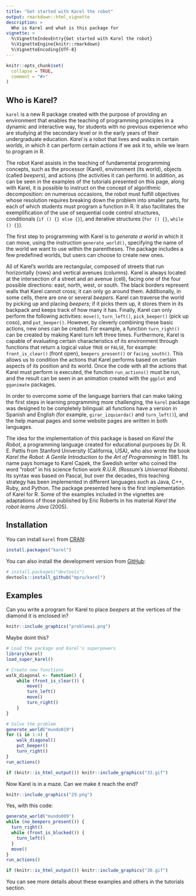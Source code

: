```yaml
---
title: "Get started with Karel the robot"
output: rmarkdown::html_vignette
description: >
  Who is Karel and what is this package for
vignette: >
  %\VignetteIndexEntry{Get started with Karel the robot}
  %\VignetteEngine{knitr::rmarkdown}
  %\VignetteEncoding{UTF-8}
---
```


```r
knitr::opts_chunk$set(
  collapse = TRUE,
  comment = "#>"
)
```

## Who is Karel?

`karel` is a new R package created with the purpose of providing an environment that enables the teaching of programming principles in a dynamic and interactive way, for students with no previous experience who are studying at the secondary level or in the early years of their undergraduate education. *Karel* is a robot that lives and walks in certain *worlds*, in which it can perform certain actions if we ask it to, while we learn to program in R.

The robot Karel assists in the teaching of fundamental programming concepts, such as the processor (Karel), environment (its world), objects (called *beepers*), and actions (the activities it can perform). In addition, as can be seen in the examples of the tutorials presented on this page, along with Karel, it is possible to instruct on the concept of algorithmic decomposition: on numerous occasions, the robot must fulfill objectives whose resolution requires breaking down the problem into smaller parts, for each of which students must program a function in R. It also facilitates the exemplification of the use of sequential code control structures, conditionals (`if () {} else {}`), and iterative structures (`for () {}`, `while () {}`).

The first step to programming with Karel is to *generate a world* in which it can move, using the instruction `generate_world()`, specifying the name of the world we want to use within the parentheses. The package includes a few predefined worlds, but users can choose to create new ones.

All of Karel's worlds are rectangular, composed of streets that run horizontally (rows) and vertical avenues (columns). Karel is always located at the intersection of a street and an avenue (cell), facing one of the four possible directions: east, north, west, or south. The black borders represent walls that Karel cannot cross; it can only go around them. Additionally, in some cells, there are one or several *beepers*. Karel can traverse the world by picking up and placing *beepers*; if it picks them up, it stores them in its backpack and keeps track of how many it has. Finally, Karel can only perform the following activities: `move()`, `turn_left()`, `pick_beeper()` (pick up coso), and `put_beeper()`. However, by cleverly combining these basic actions, new ones can be created. For example, a function `turn_right()` can be created by making Karel turn left three times. Furthermore, Karel is capable of evaluating certain characteristics of its environment through functions that return a logical value `TRUE` or `FALSE`, for example: `front_is_clear()` (front open), `beepers_present()` or `facing_south()`. This allows us to condition the actions that Karel performs based on certain aspects of its position and its world. Once the code with all the actions that Karel must perform is executed, the function `run_actions()` must be run, and the result can be seen in an animation created with the `ggplot` and `gganimate` packages.

In order to overcome some of the language barriers that can make taking the first steps in learning programming more challenging, the `karel` package was designed to be completely bilingual: all functions have a version in Spanish and English (for example, `girar_izquierda()` and `turn_left()`), and the help manual pages and some website pages are written in both languages.

The idea for the implementation of this package is based on *Karel the Robot*, a programming language created for educational purposes by Dr. R. E. Pattis from Stanford University (California, USA), who also wrote the book *Karel the Robot: A Gentle Introduction to the Art of Programming* in 1981. Its name pays homage to Karel Capek, the Swedish writer who coined the word "robot" in his science fiction work *R.U.R. (Rossum's Universal Robots)*. Its syntax was based on Pascal, but over the decades, this teaching strategy has been implemented in different languages such as Java, C++, Ruby, and Python. The package presented here is the first implementation of Karel for R. Some of the examples included in the vignettes are adaptations of those published by Eric Roberts in his material *Karel the robot learns Java* (2005).

## Installation

You can install `karel` from [CRAN](https://CRAN.R-project.org/package=karel):

``` r
install.packages("karel")
```

You can also install the development version from [GitHub](https://github.com/mpru/karel):

``` r
# install.packages("devtools")
devtools::install_github("mpru/karel")
```

## Examples

Can you write a program for Karel to place *beepers* at the vertices of the diamond it is enclosed in?

```r
knitr::include_graphics("problema1.png")
```

Maybe doint this?

```r
# Load the package and Karel's superpowers
library(karel)
load_super_karel()

# Create new functions
walk_diagonal <- function() {
	while (front_is_clear()) {
		move()
		turn_left()
		move()
		turn_right()
	}
}

# Solve the problem
generate_world("mundo019")
for (i in 1:4) {
	walk_diagonal()
	put_beeper()
	turn_right()
}
run_actions()
```

```r
if (knitr::is_html_output()) knitr::include_graphics("33.gif")
```

Now Karel is in a maze. Can we make it reach the end?

```r
knitr::include_graphics("29.png")
```

Yes, with this code:

```r
generate_world("mundo009")
while (no_beepers_present()) {
  turn_right()
  while (front_is_blocked()) {
    turn_left()
  }
  move()
}
run_actions()
```

```r
if (knitr::is_html_output()) knitr::include_graphics("30.gif")
```

You can see more details about these examples and others in the tutorials section.
